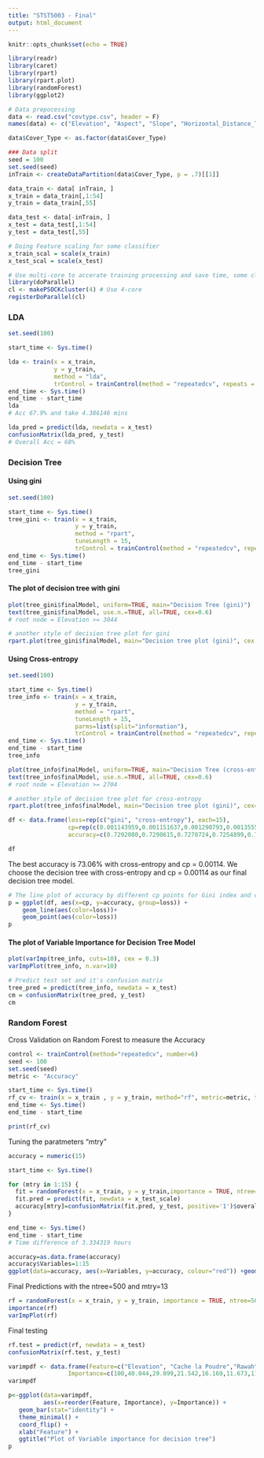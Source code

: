 ```yaml
---
title: "STST5003 - Final"
output: html_document
---
```


```r
knitr::opts_chunk$set(echo = TRUE)
```

```r
library(readr)
library(caret)
library(rpart)
library(rpart.plot)
library(randomForest)
library(ggplot2)
```


```r
# Data prepocessing
data <- read.csv("covtype.csv", header = F)
names(data) <- c("Elevation", "Aspect", "Slope", "Horizontal_Distance_To_Hydrology", "Vertical_Distance_To_Hydrology", "Horizontal_Distance_To_Roadways", "Hillshade_9am", "Hillshade_Noon", "Hillshade_3pm", "Horizontal_Distance_To_Fire_Points", "Rawah", "Neota", "Comanche Peak", "Cache la Poudre", "2702", "2703", "2704", "2705", "2706", "2717", "3501", "3502", "4201", "4703", "4704", "4744", "4758", "5101", "5151", "6101", "6102", "6731", "7101", "7102", "7103", "7201", "7202", "7700", "7701", "7702", "7709", "7710", "7745", "7746", "7755", "7756", "7757", "7790", "8703", "8707", "8708", "8771", "8772", "8776", "Cover_Type")

data$Cover_Type <- as.factor(data$Cover_Type)
```


```r
### Data split
seed = 100
set.seed(seed) 
inTrain <- createDataPartition(data$Cover_Type, p = .7)[[1]] 

data_train <- data[ inTrain, ]
x_train = data_train[,1:54]
y_train = data_train[,55]

data_test <- data[-inTrain, ]
x_test = data_test[,1:54]
y_test = data_test[,55]
```

```r
# Doing Feature scaling for some classifier
x_train_scal = scale(x_train)
x_test_scal = scale(x_test)
```

```r
# Use multi-core to accerate training processing and save time, some classifier (random forest) may not work for this setting
library(doParallel)
cl <- makePSOCKcluster(4) # Use 4-core
registerDoParallel(cl)
```


### LDA
```r
set.seed(100)

start_time <- Sys.time()

lda <- train(x = x_train,
             y = y_train,
             method = "lda",
             trControl = trainControl(method = "repeatedcv", repeats = 5))
end_time <- Sys.time()
end_time - start_time
lda
# Acc 67.9% and take 4.386146 mins
```

```r
lda_pred = predict(lda, newdata = x_test)
confusionMatrix(lda_pred, y_test)
# Overall Acc = 68%
```



### Decision Tree
#### Using gini
```r
set.seed(100)

start_time <- Sys.time()
tree_gini <- train(x = x_train,
                   y = y_train,
                   method = "rpart",
                   tuneLength = 15,
                   trControl = trainControl(method = "repeatedcv", repeats = 5))
end_time <- Sys.time()
end_time - start_time
tree_gini
```

#### The plot of decision tree with gini
```r
plot(tree_gini$finalModel, uniform=TRUE, main="Decision Tree (gini)")
text(tree_gini$finalModel, use.n.=TRUE, all=TRUE, cex=0.6)
# root node = Elevation >= 3044
```

```r
# another style of decision tree plot for gini
rpart.plot(tree_gini$finalModel, main="Decision tree plot (gini)", cex = 0.3)
```

#### Using Cross-entropy
```r
set.seed(100)

start_time <- Sys.time()
tree_info <- train(x = x_train,
                   y = y_train,
                   method = "rpart",
                   tuneLength = 15,
                   parms=list(split="information"),
                   trControl = trainControl(method = "repeatedcv", repeats = 5))
end_time <- Sys.time()
end_time - start_time
tree_info
```



```r
plot(tree_info$finalModel, uniform=TRUE, main="Decision Tree (cross-entropy)")
text(tree_info$finalModel, use.n.=TRUE, all=TRUE, cex=0.6)
# root node = Elevation >= 2704
```

```r
# another style of decision tree plot for cross-entropy
rpart.plot(tree_info$finalModel, main="Decision tree plot (gini)", cex=.3)
```

```r
df <- data.frame(loss=rep(c("gini", "cross-entropy"), each=15),
                 cp=rep(c(0.001143959,0.001151637,0.001290793,0.001355573,0.001372367,0.001405957,0.001512483,0.001641083,0.001753847,0.002432833,0.002530402,0.006294016,0.007442454,0.071809366,0.284641481),2),
                 accuracy=c(0.7292080,0.7290615,0.7270724,0.7254899,0.7249559,0.7243117,0.7203973,0.7147948,0.7129985,0.7073507,0.7057505,0.6915271,0.6765076,0.6508525,0.5776319,0.7306371,0.7305043,0.7273463,0.7250803,0.7248703,0.7241838,0.7198845,0.7122894,0.7091525,0.7034541,0.7028256,0.6792663,0.6705491,0.6455179,0.4875980))

df
```

The best accuracy is 73.06% with cross-entropy and cp = 0.00114.
We choose the decision tree with cross-entropy and cp = 0.00114 as our final decision tree model.


```r
# The line plot of accuracy by different cp points for Gini index and cross-entropy
p = ggplot(df, aes(x=cp, y=accuracy, group=loss)) +
    geom_line(aes(color=loss))+
    geom_point(aes(color=loss))
p
```

#### The plot of Variable Importance for Decision Tree Model
```r
plot(varImp(tree_info, cuts=10), cex = 0.3)
varImpPlot(tree_info, n.var=10)
```



```r
# Predict test set and it's confusion matrix
tree_pred = predict(tree_info, newdata = x_test)
cm = confusionMatrix(tree_pred, y_test)
cm
```


### Random Forest

Cross Validation on Random Forest to measure the Accuracy 
```r
control <- trainControl(method="repeatedcv", number=6)
seed <- 100
set.seed(seed)
metric <- "Accuracy"

start_time <- Sys.time()
rf_cv <- train(x = x_train , y = y_train, method="rf", metric=metric, trControl=control)
end_time <- Sys.time()
end_time - start_time

print(rf_cv)
```


Tuning the paratmeters "mtry" 
```r
accuracy = numeric(15)

start_time <- Sys.time()

for (mtry in 1:15) {
  fit = randomForest(x = x_train, y = y_train,importance = TRUE, ntree=100, mtry = mtry)
  fit.pred = predict(fit, newdata = x_test_scale)
  accuracy[mtry]=confusionMatrix(fit.pred, y_test, positive='1')$overall[1]
}

end_time <- Sys.time()
end_time - start_time
# Time difference of 3.334319 hours
```

```r
accuracy=as.data.frame(accuracy)
accuracy$Variables=1:15
ggplot(data=accuracy, aes(x=Variables, y=accuracy, colour="red")) +geom_line()
```


Final Predictions with the ntree=500 and mtry=13
```r
rf = randomForest(x = x_train, y = y_train, importance = TRUE, ntree=500, mtry=13) # subset
importance(rf)
varImpPlot(rf)
```

Final testing 
```r
rf.test = predict(rf, newdata = x_test)
confusionMatrix(rf.test, y_test)
```

```r
varimpdf <- data.frame(Feature=c("Elevation", "Cache la Poudre","Rawah","Horizontal_Distance_To_Roadways","4703 ","8772","8771","Horizontal_Distance_To_Hydrology ","Horizontal_Distance_To_Fire_Points","7201"),
                 Importance=c(100,40.044,29.099,21.542,16.169,11.673,11.119,11.035,8.299,7.523))
varimpdf
```

```r
p<-ggplot(data=varimpdf,
          aes(x=reorder(Feature, Importance), y=Importance)) +
   geom_bar(stat="identity") + 
   theme_minimal() +
   coord_flip() +
   xlab("Feature") +
   ggtitle("Plot of Variable importance for decision tree")
p
```
